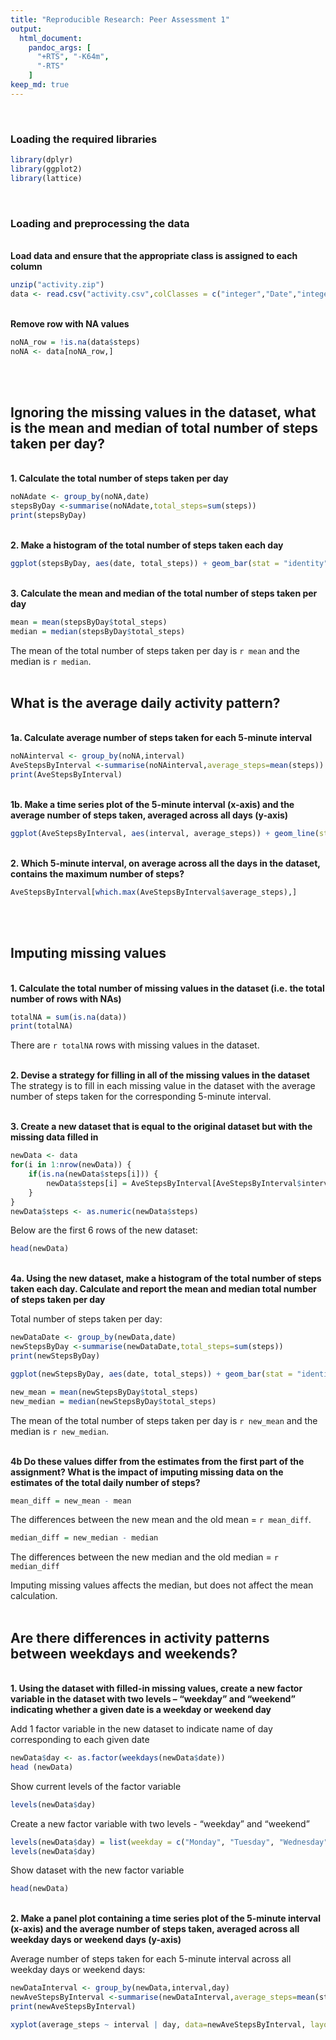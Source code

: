 ```yaml
---
title: "Reproducible Research: Peer Assessment 1"
output: 
  html_document:
    pandoc_args: [
      "+RTS", "-K64m",
      "-RTS"
    ]
keep_md: true
---
```

<br>

### Loading the required libraries
```r
library(dplyr)
library(ggplot2)
library(lattice)
```
<br>

### Loading and preprocessing the data

<br>**Load data and ensure that the appropriate class is assigned to each column**
```r
unzip("activity.zip")
data <- read.csv("activity.csv",colClasses = c("integer","Date","integer"))
```

<br>**Remove row with NA values**
```r
noNA_row = !is.na(data$steps)
noNA <- data[noNA_row,]
```
<br><br>

## Ignoring the missing values in the dataset, what is the mean and median of total number of steps taken per day?  

<br>**1. Calculate the total number of steps taken per day**
```r
noNAdate <- group_by(noNA,date)
stepsByDay <-summarise(noNAdate,total_steps=sum(steps))
print(stepsByDay)
```

<br>**2. Make a histogram of the total number of steps taken each day**
```r
ggplot(stepsByDay, aes(date, total_steps)) + geom_bar(stat = "identity", fill = "steelblue", width = 0.8) + labs(title = "Total number of steps per day") + labs(x = "Date", y = "Total number of steps") + theme(plot.title=element_text(size=13,face="bold"), axis.title=element_text(size=13))
```

<br>**3. Calculate the mean and median of the total number of steps taken per day**
```r
mean = mean(stepsByDay$total_steps)
median = median(stepsByDay$total_steps)
```
The mean of the total number of steps taken per day is `r mean` and the median is `r median`.
<br><br>

## What is the average daily activity pattern?

<br>**1a. Calculate average number of steps taken for each 5-minute interval**
```r
noNAinterval <- group_by(noNA,interval)
AveStepsByInterval <-summarise(noNAinterval,average_steps=mean(steps))
print(AveStepsByInterval)
```

<br>**1b. Make a time series plot of the 5-minute interval (x-axis) and the average number of steps taken, averaged across all days (y-axis)**
```r
ggplot(AveStepsByInterval, aes(interval, average_steps)) + geom_line(stat = "identity", color = "steelblue") + labs(title = "Average number of steps taken for each 5-minute interval") + labs(x = "Interval (minutes)", y = "Average number of steps") + theme(plot.title=element_text(size=13,face="bold"), axis.title=element_text(size=13))
```

<br>**2. Which 5-minute interval, on average across all the days in the dataset, contains the maximum number of steps?**
```r
AveStepsByInterval[which.max(AveStepsByInterval$average_steps),]
```
<br><br>
  
## Imputing missing values

<br>**1. Calculate the total number of missing values in the dataset (i.e. the total number of rows with NAs)**
```r
totalNA = sum(is.na(data))
print(totalNA)
```
There are `r totalNA` rows with missing values in the dataset.

<br>**2. Devise a strategy for filling in all of the missing values in the dataset**  
The strategy is to fill in each missing value in the dataset with the average number of steps taken for the corresponding 5-minute interval.  

<br>**3. Create a new dataset that is equal to the original dataset but with the missing data filled in**
```r
newData <- data
for(i in 1:nrow(newData)) {
    if(is.na(newData$steps[i])) {
        newData$steps[i] = AveStepsByInterval[AveStepsByInterval$interval == newData$interval[i],2]
    }
}
newData$steps <- as.numeric(newData$steps)
```
Below are the first 6 rows of the new dataset:
```r
head(newData)
```

<br>**4a. Using the new dataset, make a histogram of the total number of steps taken each day. Calculate and report the mean and median total number of steps taken per day**

Total number of steps taken per day:
```r
newDataDate <- group_by(newData,date)
newStepsByDay <-summarise(newDataDate,total_steps=sum(steps))
print(newStepsByDay)
```

```r
ggplot(newStepsByDay, aes(date, total_steps)) + geom_bar(stat = "identity", fill = "steelblue", width = 0.8) + labs(title = "Total number of steps per day") + labs(x = "Date", y = "Total number of steps") +  theme(plot.title=element_text(size=13,face="bold"), axis.title=element_text(size=13))
```

```r
new_mean = mean(newStepsByDay$total_steps)
new_median = median(newStepsByDay$total_steps)
```
The mean of the total number of steps taken per day is `r new_mean` and the median is `r new_median`.

<br>**4b Do these values differ from the estimates from the first part of the assignment? What is the impact of imputing missing data on the estimates of the total daily number of steps?**
```r
mean_diff = new_mean - mean
```
The differences between the new mean and the old mean = `r mean_diff`.

```r
median_diff = new_median - median
```
The differences between the new median and the old median = `r median_diff`

Imputing missing values affects the median, but does not affect the mean calculation.
<br><br>

## Are there differences in activity patterns between weekdays and weekends?

<br>**1. Using the dataset with filled-in missing values, create a new factor variable in the dataset with two levels – “weekday” and “weekend” indicating whether a given date is a weekday or weekend day**

Add 1 factor variable in the new dataset to indicate name of day corresponding to each given date
```r
newData$day <- as.factor(weekdays(newData$date))
head (newData)
```

Show current levels of the factor variable
```r
levels(newData$day)
```

Create a new factor variable with two levels - "weekday" and "weekend"
```r
levels(newData$day) = list(weekday = c("Monday", "Tuesday", "Wednesday", "Thursday", "Friday"), weekend = c("Saturday", "Sunday"))
levels(newData$day)
```

Show dataset with the new factor variable
```r
head(newData)
```

<br>**2. Make a panel plot containing a time series plot of the 5-minute interval (x-axis) and the average number of steps taken, averaged across all weekday days or weekend days (y-axis)**

Average number of steps taken for each 5-minute interval across all weekday days or weekend days:

```r
newDataInterval <- group_by(newData,interval,day)
newAveStepsByInterval <-summarise(newDataInterval,average_steps=mean(steps))
print(newAveStepsByInterval)
```

```r
xyplot(average_steps ~ interval | day, data=newAveStepsByInterval, layout=c(1,2), type="l", xlab="Interval", ylab="Number of steps")
```